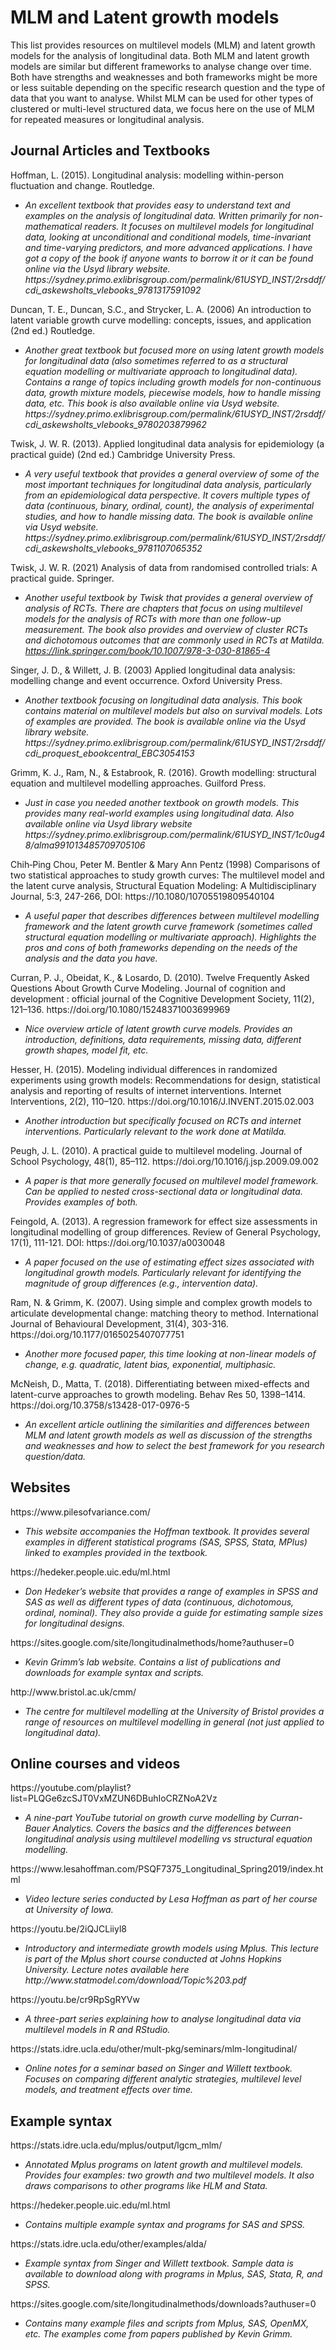 # MLM and Latent growth models

This list provides resources on multilevel models (MLM) and latent growth models for the analysis of longitudinal data. Both MLM and latent growth models are similar but different frameworks to analyse change over time. Both have strengths and weaknesses and both frameworks might be more or less suitable depending on the specific research question and the type of data that you want to analyse. Whilst MLM can be used for other types of clustered or multi-level structured data, we focus here on the use of MLM for repeated measures or longitudinal analysis.  

## Journal Articles and Textbooks

Hoffman, L. (2015). Longitudinal analysis: modelling within-person fluctuation and change. Routledge.

-	*An excellent textbook that provides easy to understand text and examples on the analysis of longitudinal data. Written primarily for non-mathematical readers. It focuses on multilevel models for longitudinal data, looking at unconditional and conditional models, time-invariant and time-varying predictors, and more advanced applications.  I have got a copy of the book if anyone wants to borrow it or it can be found online via the Usyd library website. https://sydney.primo.exlibrisgroup.com/permalink/61USYD_INST/2rsddf/cdi_askewsholts_vlebooks_9781317591092 *

Duncan, T. E., Duncan, S.C., and Strycker, L. A. (2006) An introduction to latent variable growth curve modelling: concepts, issues, and application (2nd ed.) Routledge. 

-	*Another great textbook but focused more on using latent growth models for longitudinal data (also sometimes referred to as a structural equation modelling or multivariate approach to longitudinal data). Contains a range of topics including growth models for non-continuous data, growth mixture models, piecewise models, how to handle missing data, etc. This book is also available online via Usyd website. https://sydney.primo.exlibrisgroup.com/permalink/61USYD_INST/2rsddf/cdi_askewsholts_vlebooks_9780203879962 *

Twisk, J. W. R. (2013). Applied longitudinal data analysis for epidemiology (a practical guide) (2nd ed.) Cambridge University Press. 

-	*A very useful textbook that provides a general overview of some of the most important techniques for longitudinal data analysis, particularly from an epidemiological data perspective. It covers multiple types of data (continuous, binary, ordinal, count), the analysis of experimental studies, and how to handle missing data. The book is available online via Usyd website. https://sydney.primo.exlibrisgroup.com/permalink/61USYD_INST/2rsddf/cdi_askewsholts_vlebooks_9781107065352 *

Twisk, J. W. R. (2021) Analysis of data from randomised controlled trials: A practical guide. Springer.

- *Another useful textbook by Twisk that provides a general overview of analysis of RCTs. There are chapters that focus on using multilevel models for the analysis of RCTs with more than one follow-up measurement. The book also provides and overview of cluster RCTs and dichotomous outcomes that are commonly used in RCTs at Matilda. <https://link.springer.com/book/10.1007/978-3-030-81865-4>  *

Singer, J. D., & Willett, J. B. (2003) Applied longitudinal data analysis: modelling change and event occurrence. Oxford University Press. 

-	*Another textbook focusing on longitudinal data analysis. This book contains material on multilevel models but also on survival models. Lots of examples are provided. The book is available online via the Usyd library website. https://sydney.primo.exlibrisgroup.com/permalink/61USYD_INST/2rsddf/cdi_proquest_ebookcentral_EBC3054153* 

Grimm, K. J., Ram, N., & Estabrook, R. (2016). Growth modelling: structural equation and multilevel modelling approaches. Guilford Press.

-	*Just in case you needed another textbook on growth models. This provides many real-world examples using longitudinal data. Also available online via Usyd library website https://sydney.primo.exlibrisgroup.com/permalink/61USYD_INST/1c0ug48/alma991013485709705106* 

Chih‐Ping Chou, Peter M. Bentler & Mary Ann Pentz (1998) Comparisons of two statistical approaches to study growth curves: The multilevel model and the latent curve analysis, Structural Equation Modeling: A Multidisciplinary Journal, 5:3, 247-266, DOI: https://10.1080/10705519809540104 

-	*A useful paper that describes differences between multilevel modelling framework and the latent growth curve framework (sometimes called structural equation modelling or multivariate approach). Highlights the pros and cons of both frameworks depending on the needs of the analysis and the data you have. *

Curran, P. J., Obeidat, K., & Losardo, D. (2010). Twelve Frequently Asked Questions About Growth Curve Modeling. Journal of cognition and development : official journal of the Cognitive Development Society, 11(2), 121–136. https://doi.org/10.1080/15248371003699969

-	*Nice overview article of latent growth curve models. Provides an introduction, definitions, data requirements, missing data, different growth shapes, model fit, etc. *

Hesser, H. (2015). Modeling individual differences in randomized experiments using growth models: Recommendations for design, statistical analysis and reporting of results of internet interventions. Internet Interventions, 2(2), 110–120. https://doi.org/10.1016/J.INVENT.2015.02.003 

-	*Another introduction but specifically focused on RCTs and internet interventions. Particularly relevant to the work done at Matilda.*

Peugh, J. L. (2010). A practical guide to multilevel modeling. Journal of School Psychology, 48(1), 85–112. https://doi.org/10.1016/j.jsp.2009.09.002 

-	*A paper is that more generally focused on multilevel model framework. Can be applied to nested cross-sectional data or longitudinal data. Provides examples of both. *

Feingold, A. (2013). A regression framework for effect size assessments in longitudinal modelling of group differences. Review of General Psychology, 17(1), 111-121. DOI: https://doi.org/10.1037/a0030048 

-	*A paper focused on the use of estimating effect sizes associated with longitudinal growth models. Particularly relevant for identifying the magnitude of group differences (e.g., intervention data).* 

Ram, N. & Grimm, K. (2007). Using simple and complex growth models to articulate developmental change: matching theory to method. International Journal of Behavioural Development, 31(4), 303-316. https://doi.org/10.1177/0165025407077751 

-	*Another more focused paper, this time looking at non-linear models of change, e.g. quadratic, latent bias, exponential, multiphasic. *

McNeish, D., Matta, T. (2018). Differentiating between mixed-effects and latent-curve approaches to growth modeling. Behav Res 50, 1398–1414. https://doi.org/10.3758/s13428-017-0976-5

- *An excellent article outlining the similarities and differences between MLM and latent growth models as well as discussion of the strengths and weaknesses and how to select the best framework for you research question/data. *

## Websites

https://www.pilesofvariance.com/ 

- *This website accompanies the Hoffman textbook. It provides several examples in different statistical programs (SAS, SPSS, Stata, MPlus) linked to examples provided in the textbook. *

https://hedeker.people.uic.edu/ml.html

-	*Don Hedeker’s website that provides a range of examples in SPSS and SAS as well as different types of data (continuous, dichotomous, ordinal, nominal). They also provide a guide for estimating sample sizes for longitudinal designs. *

https://sites.google.com/site/longitudinalmethods/home?authuser=0 

-	*Kevin Grimm’s lab website. Contains a list of publications and downloads for example syntax and scripts. *

http://www.bristol.ac.uk/cmm/ 

-	*The centre for multilevel modelling at the University of Bristol provides a range of resources on multilevel modelling in general (not just applied to longitudinal data). *

## Online courses and videos

https://youtube.com/playlist?list=PLQGe6zcSJT0VxMZUN6DBuhIoCRZNoA2Vz   

-	*A nine-part YouTube tutorial on growth curve modelling by Curran-Bauer Analytics. Covers the basics and the differences between longitudinal analysis using multilevel modelling vs structural equation modelling.*

https://www.lesahoffman.com/PSQF7375_Longitudinal_Spring2019/index.html 

-	*Video lecture series conducted by Lesa Hoffman as part of her course at University of Iowa. *

https://youtu.be/2iQJCLiiyl8

-	*Introductory and intermediate growth models using Mplus. This lecture is part of the Mplus short course conducted at Johns Hopkins University. Lecture notes available here http://www.statmodel.com/download/Topic%203.pdf *

https://youtu.be/cr9RpSgRYVw 

-	*A three-part series explaining how to analyse longitudinal data via multilevel models in R and RStudio.* 

https://stats.idre.ucla.edu/other/mult-pkg/seminars/mlm-longitudinal/

-	*Online notes for a seminar based on Singer and Willett textbook. Focuses on comparing different analytic strategies, multilevel level models, and treatment effects over time. *
 
## Example syntax

https://stats.idre.ucla.edu/mplus/output/lgcm_mlm/ 

-	*Annotated Mplus programs on latent growth and multilevel models. Provides four examples: two growth and two multilevel models. It also draws comparisons to other programs like HLM and Stata. *

https://hedeker.people.uic.edu/ml.html

-	*Contains multiple example syntax and programs for SAS and SPSS.* 

https://stats.idre.ucla.edu/other/examples/alda/

-	*Example syntax from Singer and Willett textbook. Sample data is available to download along with programs in Mplus, SAS, Stata, R, and SPSS. *

https://sites.google.com/site/longitudinalmethods/downloads?authuser=0 

-	*Contains many example files and scripts from Mplus, SAS, OpenMX, etc. The examples come from papers published by Kevin Grimm.* 
